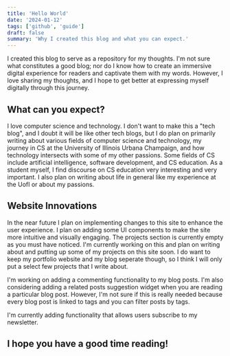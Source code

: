 ```yaml
---
title: 'Hello World'
date: '2024-01-12'
tags: ['github', 'guide']
draft: false
summary: 'Why I created this blog and what you can expect.'
---
```


I created this blog to serve as a repository for my thoughts. I'm not sure what constitutes a good blog; nor do I know how to create an immersive digital experience for readers and captivate them with my words. However, I love sharing my thoughts, and I hope to get better at expressing myself digitally through this journey.

## What can you expect?

I love computer science and technology. I don't want to make this a "tech blog", and I doubt it will be like other tech blogs, but I do plan on primarily writing about various fields of computer science and technology, my journey in CS at the University of Illinois Urbana Champaign, and how technology intersects with some of my other passions. Some fields of CS include artificial intelligence, software development, and CS education. As a student myself, I find discourse on CS education very interesting and very important. I also plan on writing about life in general like my experience at the UofI or about my passions.

## Website Innovations

In the near future I plan on implementing changes to this site to enhance the user experience. I plan on adding some UI components to make the site more intuitive and visually engaging. The projects section is currently empty as you must have noticed. I'm currently working on this and plan on writing about and putting up some of my projects on this site soon. I do want to keep my portfolio website and my blog seperate though, so I think I will only put a select few projects that I write about.

I'm working on adding a commenting functionality to my blog posts. I'm also considering adding a related posts suggestion widget when you are reading a particular blog post. However, I'm not sure if this is really needed because every blog post is linked to tags and you can filter posts by tags.

I'm currently adding functionality that allows users subscribe to my newsletter.

## I hope you have a good time reading!
